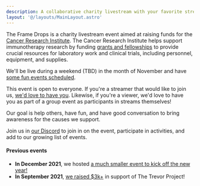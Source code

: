 ```yaml
---
description: A collaborative charity livestream with your favorite streamers.
layout: '@/layouts/MainLayout.astro'
---
```


The Frame Drops is a charity livestream event aimed at raising funds for the [Cancer Research Institute](https://www.cancerresearch.org).
The Cancer Research Institute helps support immunotherapy research by funding [grants and fellowships](https://www.cancerresearch.org/scientists/cri-funding-directory) to provide crucial resources for laboratory work and clinical trials, including personnel, equipment, and supplies.

We'll be live during a weekend (TBD) in the month of November and have [some fun events scheduled](/en/schedule).

This event is open to everyone. If you're a streamer that would like to join us, [we'd love to have you](/en/streamer-setup/).
Likewise, if you're a viewer, we'd love to have you as part of a group event as participants in streams themselves!

Our goal is help others, have fun, and have good conversation to bring awareness for the causes we support.

Join us in [our Discord](https://discord.theframedrops.com) to join in on the event, participate in activities, and add to our growing
list of events.

#### Previous events

- **In December 2021**, we hosted [a much smaller event to kick off the new year!](https://tiltify.com/+the-frame-drops/2022-kickoff)
- **In September 2021**, [we raised $3k+](https://tiltify.com/+the-frame-drops/giga-stream) in support of The Trevor Project!
